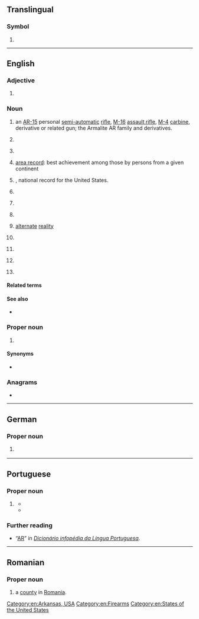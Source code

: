 {{also|Appendix:Variations of "ar"}}
{{wikipedia}}
==Translingual==

===Symbol===
{{mul-symbol}}

# {{ISO 3166|1|2|Argentina}}

----

==English==

===Adjective===
{{en-adj|-}}

# {{lb|en|statistics}} {{initialism of|en|autoregressive}}

===Noun===
{{en-noun|~}}

# {{lb|en|countable|weaponry}} an [[AR-15]] personal [[semi-automatic]] [[rifle]], [[M-16]] [[assault rifle]], [[M-4]] [[carbine]], derivative or related gun; the Armalite AR family and derivatives.
# {{lb|en|biochemistry}} {{init of|en|[[androgen]] [[receptor]]}}
# {{lb|en|accounting|uncountable|or|plurale tantum}} {{initialism of|en|accounts receivable}}
# {{lb|en|sports|countable}} [[area record]]: best achievement among those by persons from a given continent
# {{lb|en|sports|US|countable}} {{abbreviation of|en|[[American]] [[record]]}}, national record for the United States.
# {{lb|en|crime}} {{initialism of|en|[[armed]] [[robbery]]}}
# {{lb|en|computing|chiefly|uncountable}} {{initialism of|en|augmented reality}}
# {{lb|en|countable}} {{initialism of|en|aspect ratio}}
# {{lb|en|fan fiction}} [[alternate]] [[reality]]
# {{lb|en|meteorology}} {{initialism of|en|w:atmospheric river}}
# {{lb|en|emergency medicine}} {{initialism of|en|artificial respiration}}
# {{lb|en|philately|postal service}} {{initialism of|en|[[acknowledgment]] of [[receipt]]}}
# {{lb|en|law|politics}} {{initialism of|en|[[assembly]] [[resolution]]}}

====Related terms====
{{rel3|en|title=assembly resolution|
|SB
|HB
|SR
|AB
|HR
}}
{{rel3|en|title=augmented reality|
|[[VR]] ([[virtual reality]])
|[[RR]] ([[real reality]])
}}

====See also====
* {{sense|gun}} {{l|en|AK}}

===Proper noun===
{{en-proper noun}}

# {{form of|en|Postal abbreviation|Arkansas}}

====Synonyms====
* {{sense|Arkansas}} {{l|en|Ark.}} {{qualifier|standard, not postal, abbreviation}}

===Anagrams===
* {{anagrams|en|a=ar|RA|Ra}}

[[Category:en:Arkansas, USA]]
[[Category:en:Firearms]]
[[Category:en:States of the United States]]

----

==German==

===Proper noun===
{{head|de|proper noun}}

# {{form of|de|{{w|ISO 3166-2:CH}} code|{{l|de|Appenzell Ausserrhoden}}}} {{q|canton}}

----

==Portuguese==

===Proper noun===
{{pt-proper noun}}

# {{lb|pt|Portugal}} {{initialism of|pt|{{w|Assembleia da República}}||Assembly of the Republic, the unicameral parliament of Portugal}}
#* {{quote-journal|pt|date=2022-02-06|work=CNN Portugal|author=Paulo Portas
|title=Chega quer vice-presidente na '''AR'''. Como está a extrema-direita nos outros países da UE?
|url=https://cnnportugal.iol.pt/videos/chega-quer-vice-presidente-na-ar-como-esta-a-extrema-direita-nos-outros-paises-da-ue/620042800cf2c7ea0f179496
|passage=Foi uma das primeiras polémicas a sair das eleições legislativas: o Chega quer um lugar na vice-presidência da '''Assembleia da República''' - ao qual tem, tradicionalmente, direito, por ter sido a terceira força política mais votada - mas a esquerda ameaça vetar a proposta. Em Global, Paulo Portas explicou o que se passa noutros países europeus.}}
#* {{quote-journal|pt|date=2022-02-11|work=SAPO|author=Lusa
|title=BE quer explicações na '''AR''' de entidades envolvidas no processo eleitoral da emigração
|url=https://eco.sapo.pt/2022/02/11/be-quer-explicacoes-na-ar-de-entidades-envolvidas-no-processo-eleitoral-da-emigracao/
|passage=}}

===Further reading===
* “[https://www.infopedia.pt/dicionarios/siglas-abreviaturas/AR AR]” in ''[[:wikipedia:pt:Infopédia|Dicionário infopédia da Língua Portuguesa]]''.

----

==Romanian==

===Proper noun===
{{head|ro|proper noun}}

# {{abbreviation of|ro|Arad|dot=,}} a [[county]] in [[Romania]].